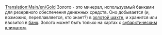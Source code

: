 [[Translation:Main/en/Gold]]{{en/-}}
{{ru/Груз| груз=Золото
| изображение=Gold.png
| производит=[[Main/ru/Золотая шахта|Золотая шахта]]
| принимает=[[Main/ru/Банк|Банк]]
}}
Золото - это минерал, используемый банками для резервного обеспечения денежных средств. Оно добывается (и, возможно, переплавляется, кто знает?) в [[Main/ru/Золотая шахта|золотой шахте]], и хранится или ввозится в [[Main/ru/Банк|банк]].
Золото может быть только на картах с [[Main/en/Климат/Ru#Субарктический|субарктическим климатом]].